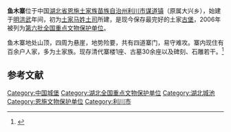 {{coord|30|31|44|N|108|38|43|E|display=title|scale:100000}}
{{文物保护单位
| 级别 = 全国
| 名称 = 鱼木寨
| 图片 = 
| 所在 = [[湖北省|湖北省]][[利川市|利川市]]
| 分类 = 古建筑
| 时代 = 明至清
| 编号 = 6-660（分类号Ⅲ－363）
| 登录 = 2006年5月25日
}}
'''鱼木寨'''位于中国[[湖北省|湖北省]][[恩施土家族苗族自治州|恩施土家族苗族自治州]][[利川市|利川市]][[谋道镇|谋道镇]]（原属大兴乡），始建于[[明|明]][[洪武|洪武]]年间，初为[[土家族|土家]][[马姓|马姓]][[土司|土司]]所建，是现今保存最完好的土家[[古堡|古堡]]，2006年被列为[[第六批全国重点文物保护单位|第六批全国重点文物保护单位]]。

鱼木寨地处山顶，四周为悬崖，地势险要，共有四道寨门，易守难攻。寨内现住有百余户人家，多为土家族。现存清代寨楼1座、古墓30余座以及碑刻、石雕若干。<ref>{{Cite book |title=中国古镇游 |publisher=陕西师范大学出版社 |year=2010 |isbn=978-7-5613-4121-6 |pages=283-285}}</ref>

==参考文献==
{{reflist}}
{{湖北全国重点文物保护单位}}

{{DEFAULTSORT:Yu}}
[[Category:中国城堡|Category:中国城堡]]
[[Category:湖北全国重点文物保护单位|Category:湖北全国重点文物保护单位]]
[[Category:湖北城池|Category:湖北城池]]
[[Category:恩施文物保护单位|Category:恩施文物保护单位]]
[[Category:利川市|Category:利川市]]
{{文物保护单位小作品}}